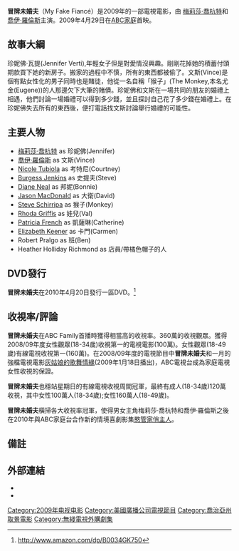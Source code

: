 {{Infobox Film
| name           = 冒牌未婚夫<br/>My Fake Fiancé
| image          = <!-- 檔案不存在 My_Fake_Fiance.jpg ，可從英文維基百科取得 -->
| image_size     =
| caption        = 電影海報
| director       = [[Gil_Junger|Gil Junger]]
| producer       = Craig McNeil
| writer         = Howard March
| narrator       =
| starring       = [[Melissa_Joan_Hart|梅莉莎‧喬杭特]]<br/>[[喬伊·羅倫斯|喬伊·羅倫斯]]
| music          =
| cinematography =
| editing        =
| distributor    = [[ABC家庭|ABC家庭]]
| released       = 2009年4月19日
| runtime        = 90分鐘
| country        = [[美國|美國]]
| language       = [[English_language|English]]
| budget         = $5,000,000美元
| preceded_by    =
| followed_by    =
}}

'''冒牌未婚夫'''（My Fake Fiancé）是2009年的一部電視電影，由 [[Melissa_Joan_Hart|梅莉莎‧喬杭特]]和[[喬伊·羅倫斯|喬伊·羅倫斯]]主演。2009年4月29日在[[ABC家庭|ABC家庭]]首映。

==故事大綱==
珍妮佛‧瓦提(Jennifer Verti),年輕女子但是對愛情沒興趣。剛剛花掉她的積蓄付頭期款買下她的新房子。搬家的過程中不慎，所有的東西都被偷了。文斯(Vince)是個有點女性化的男子同時也是賭徒，他從一名自稱「猴子」(The Monkey,本名尤金(Eugene))的人那邊欠下大筆的賭債。珍妮佛和文斯在一場共同的朋友的婚禮上相遇，他們討論一場婚禮可以得到多少錢，並且探討自己花了多少錢在婚禮上。在珍妮佛失去所有的東西後，便打電話找文斯討論舉行婚禮的可能性。

==主要人物==
*[[Melissa_Joan_Hart|梅莉莎·喬杭特]] as 珍妮佛(Jennifer)
*[[喬伊·羅倫斯|喬伊·羅倫斯]] as 文斯(Vince)
*[[Nicole_Tubiola|Nicole Tubiola]] as 考特尼(Courtney)
*[[Burgess_Jenkins|Burgess Jenkins]] as 史提夫(Steve)
*[[Diane_Neal|Diane Neal]] as 邦妮(Bonnie)
*[[Jason_MacDonald|Jason MacDonald]] as 大衛(David)
*[[Steve_Schirripa|Steve Schirripa]] as 猴子(Monkey)
*[[Rhoda_Griffis|Rhoda Griffis]] as 娃兒(Val)
*[[Patricia_French|Patricia French]] as 凱薩琳(Catherine)
*[[Elizabeth_Keener|Elizabeth Keener]] as 卡門(Carmen)
*Robert Pralgo as 班(Ben)
*Heather Holliday Richmond as 店員/帶橘色帽子的人

==DVD發行==

'''冒牌未婚夫'''在2010年4月20日發行一區DVD。<ref>http://www.amazon.com/dp/B0034GK750</ref>

==收視率/評論==
'''冒牌未婚夫'''在ABC Family首播時獲得相當高的收視率。360萬的收視觀眾。獲得2008/09年度女性觀眾(18-34歲)收視第一的電視電影(100萬)。女性觀眾(18-49歲)有線電視收視第一(160萬)。在2008/09年度的電視節目中'''冒牌未婚夫'''和一月的強檔電視電影[[灰姑娘的歌舞情緣|灰姑娘的歌舞情緣]](2009年1月18日播出)，ABC電視台成為家庭電視女性收視的保證。

'''冒牌未婚夫'''也穩站星期日的有線電視收視周間冠軍，最終有成人(18-34歲)120萬收視，其中女性100萬人(18-34歲);女性160萬人(18-49歲)。

'''冒牌未婚夫'''橫掃各大收視率冠軍，使得男女主角梅莉莎‧喬杭特和喬伊‧羅倫斯之後在2010年與ABC家庭台合作新的情境喜劇影集[[憨管家俏主人|憨管家俏主人]]。

==備註==
{{reflist}}

==外部連結==
* {{imdb title|1319746|My Fake Fiance}}
* {{official website|http://abcfamily.go.com/abcfamily/path/section_Movies+My-Fake-Fiance/page_Detail}}

[[Category:2009年电视电影|Category:2009年电视电影]]
[[Category:美國廣播公司電視節目|Category:美國廣播公司電視節目]]
[[Category:喬治亞州取景電影|Category:喬治亞州取景電影]]
[[Category:無綫電視外購劇集|Category:無綫電視外購劇集]]